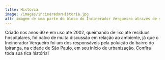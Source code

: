 ```yaml
---
title: História
image: /images/incineradorHistoria.jpg
alt: imagem de uma parte do bloco do Incinerador Vergueiro através de suas grades de segurança, que estão enferrujadas, contendo em uma das janelas um banner vermelho escrito Usina Eco Cultural
---
```

Criado nos anos 60 e em uso até 2002, queimando de lixo até resíduos hospitalares, foi palco de muita discussão em relação ao ambiente, já que o Incinerador Vergueiro foi um dos responsáveis pela poluição do bairro do Ipiranga, na cidade de São Paulo, em seu início de urbanização. Confira toda sua rica história!